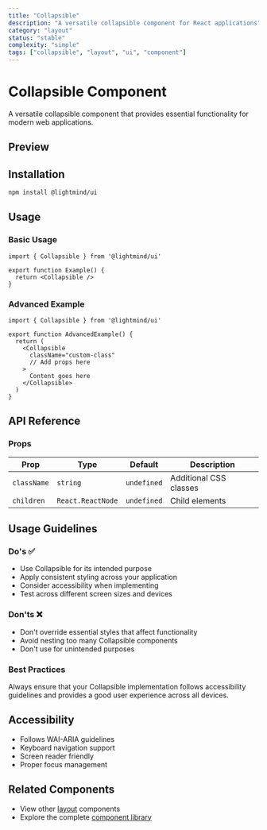```yaml
---
title: "Collapsible"
description: "A versatile collapsible component for React applications"
category: "layout"
status: "stable"
complexity: "simple"
tags: ["collapsible", "layout", "ui", "component"]
---
```



# Collapsible Component

A versatile collapsible component that provides essential functionality for modern web applications.

## Preview

<div className="space-y-6">
  <CollapsibleDemo />
</div>

## Installation

```bash
npm install @lightmind/ui
```

## Usage

### Basic Usage

```tsx
import { Collapsible } from '@lightmind/ui'

export function Example() {
  return <Collapsible />
}
```

### Advanced Example

```tsx
import { Collapsible } from '@lightmind/ui'

export function AdvancedExample() {
  return (
    <Collapsible
      className="custom-class"
      // Add props here
    >
      Content goes here
    </Collapsible>
  )
}
```

## API Reference

### Props

| Prop | Type | Default | Description |
|------|------|---------|-------------|
| `className` | `string` | `undefined` | Additional CSS classes |
| `children` | `React.ReactNode` | `undefined` | Child elements |

## Usage Guidelines

### Do's ✅

- Use Collapsible for its intended purpose
- Apply consistent styling across your application
- Consider accessibility when implementing
- Test across different screen sizes and devices

### Don'ts ❌

- Don't override essential styles that affect functionality
- Avoid nesting too many Collapsible components
- Don't use for unintended purposes

### Best Practices

Always ensure that your Collapsible implementation follows accessibility guidelines and provides a good user experience across all devices.

## Accessibility

- Follows WAI-ARIA guidelines
- Keyboard navigation support
- Screen reader friendly
- Proper focus management

## Related Components

- View other [layout](/category/layout) components
- Explore the complete [component library](/search)
